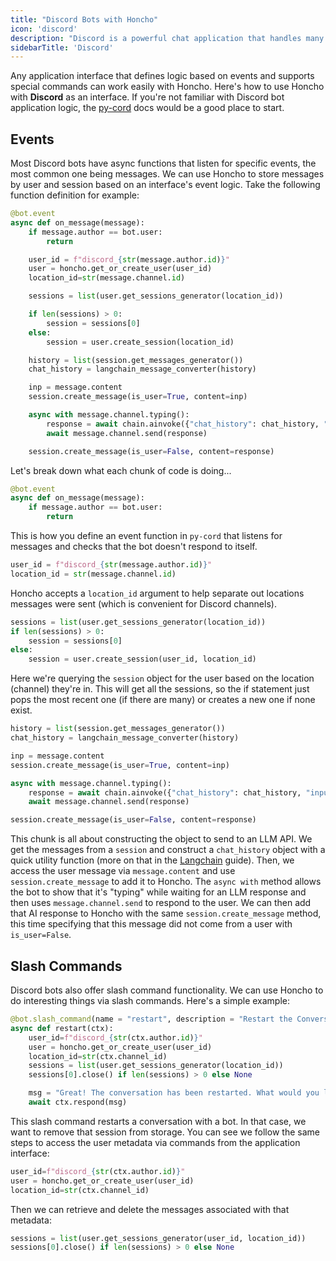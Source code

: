 ```yaml
---
title: "Discord Bots with Honcho"
icon: 'discord'
description: "Discord is a powerful chat application that handles many UI complications"
sidebarTitle: 'Discord'
---
```


Any application interface that defines logic based on events and supports special commands can work easily with Honcho. Here's how to use Honcho with **Discord** as an interface. If you're not familiar with Discord bot application logic, the [py-cord](https://pycord.dev/) docs would be a good place to start. 

## Events

Most Discord bots have async functions that listen for specific events, the most common one being messages. We can use Honcho to store messages by user and session based on an interface's event logic. Take the following function definition for example:
```python
@bot.event
async def on_message(message):
    if message.author == bot.user:
        return

    user_id = f"discord_{str(message.author.id)}"
    user = honcho.get_or_create_user(user_id)
    location_id=str(message.channel.id)

    sessions = list(user.get_sessions_generator(location_id))

    if len(sessions) > 0:
        session = sessions[0]
    else:
        session = user.create_session(location_id)

    history = list(session.get_messages_generator())
    chat_history = langchain_message_converter(history)

    inp = message.content
    session.create_message(is_user=True, content=inp)

    async with message.channel.typing():
        response = await chain.ainvoke({"chat_history": chat_history, "input": inp})
        await message.channel.send(response)

    session.create_message(is_user=False, content=response)
```

Let's break down what each chunk of code is doing...
```python
@bot.event
async def on_message(message):
    if message.author == bot.user:
        return
```

This is how you define an event function in `py-cord` that listens for messages and checks that the bot doesn't respond to itself.

```python
user_id = f"discord_{str(message.author.id)}"
location_id = str(message.channel.id)
```

Honcho accepts a `location_id` argument to help separate out locations messages were sent (which is convenient for Discord channels).  

```python
sessions = list(user.get_sessions_generator(location_id))
if len(sessions) > 0:
    session = sessions[0]
else:
    session = user.create_session(user_id, location_id)
```

Here we're querying the `session` object for the user based on the location (channel) they're in. This will get all the sessions, so the if statement just pops the most recent one (if there are many) or creates a new one if none exist.

```python
history = list(session.get_messages_generator())
chat_history = langchain_message_converter(history)

inp = message.content
session.create_message(is_user=True, content=inp)

async with message.channel.typing():
    response = await chain.ainvoke({"chat_history": chat_history, "input": inp})
    await message.channel.send(response)

session.create_message(is_user=False, content=response)
```

This chunk is all about constructing the object to send to an LLM API. We get the messages from a `session` and construct a `chat_history` object with a quick utility function (more on that in the [Langchain](../llm-frameworks/langchain) guide). Then, we access the user message via `message.content` and use `session.create_message` to add it to Honcho. The `async with` method allows the bot to show that it's "typing" while waiting for an LLM response and then uses `message.channel.send` to respond to the user. We can then add that AI response to Honcho with the same `session.create_message` method, this time specifying that this message did not come from a user with `is_user=False`.

## Slash Commands

Discord bots also offer slash command functionality. We can use Honcho to do interesting things via slash commands. Here's a simple example:

```python
@bot.slash_command(name = "restart", description = "Restart the Conversation")
async def restart(ctx):
    user_id=f"discord_{str(ctx.author.id)}"
    user = honcho.get_or_create_user(user_id)
    location_id=str(ctx.channel_id)
    sessions = list(user.get_sessions_generator(location_id))
    sessions[0].close() if len(sessions) > 0 else None

    msg = "Great! The conversation has been restarted. What would you like to talk about?"
    await ctx.respond(msg)
```

This slash command restarts a conversation with a bot. In that case, we want to remove that session from storage. You can see we follow the same steps to access the user metadata via commands from the application interface:
```python
user_id=f"discord_{str(ctx.author.id)}"
user = honcho.get_or_create_user(user_id)
location_id=str(ctx.channel_id)
```
Then we can retrieve and delete the messages associated with that metadata:
```python
sessions = list(user.get_sessions_generator(user_id, location_id))
sessions[0].close() if len(sessions) > 0 else None
```